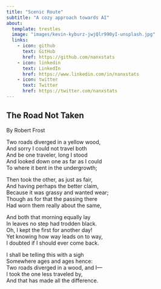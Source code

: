 ```yaml
---
title: "Scenic Route"
subtitle: "A cozy approach towards AI"
about:
  template: trestles
  image: "images/kevin-kyburz-jwjQlr990yI-unsplash.jpg"
  links:
    - icon: github
      text: GitHub
      href: https://github.com/nanxstats
    - icon: linkedin
      text: LinkedIn
      href: https://www.linkedin.com/in/nanxstats
    - icon: twitter
      text: Twitter
      href: https://twitter.com/nanxstats
---
```


## The Road Not Taken

By Robert Frost

Two roads diverged in a yellow wood,\
And sorry I could not travel both\
And be one traveler, long I stood\
And looked down one as far as I could\
To where it bent in the undergrowth;

Then took the other, as just as fair,\
And having perhaps the better claim,\
Because it was grassy and wanted wear;\
Though as for that the passing there\
Had worn them really about the same,

And both that morning equally lay\
In leaves no step had trodden black.\
Oh, I kept the first for another day!\
Yet knowing how way leads on to way,\
I doubted if I should ever come back.\

I shall be telling this with a sigh\
Somewhere ages and ages hence:\
Two roads diverged in a wood, and I---\
I took the one less traveled by,\
And that has made all the difference.
